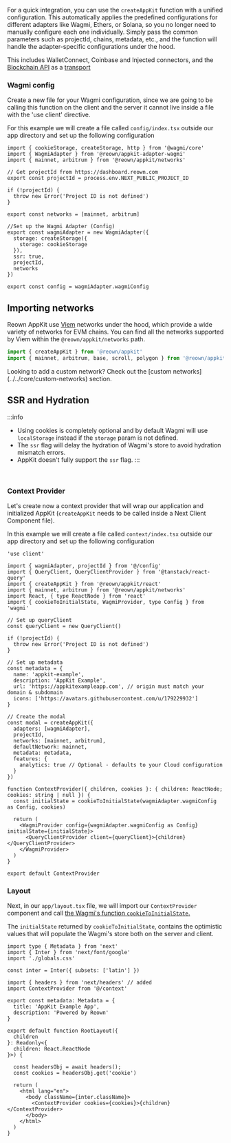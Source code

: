 For a quick integration, you can use the `createAppKit` function with a unified configuration. This automatically applies the predefined configurations for different adapters like Wagmi, Ethers, or Solana, so you no longer need to manually configure each one individually. Simply pass the common parameters such as projectId, chains, metadata, etc., and the function will handle the adapter-specific configurations under the hood.

This includes WalletConnect, Coinbase and Injected connectors, and the [Blockchain API](../../../../cloud/blockchain-api) as a [transport](https://wagmi.sh/core/api/createConfig#transports)

### Wagmi config

Create a new file for your Wagmi configuration, since we are going to be calling this function on the client and the server it cannot live inside a file with the 'use client' directive.

For this example we will create a file called `config/index.tsx` outside our app directory and set up the following configuration

```tsx
import { cookieStorage, createStorage, http } from '@wagmi/core'
import { WagmiAdapter } from '@reown/appkit-adapter-wagmi'
import { mainnet, arbitrum } from '@reown/appkit/networks'

// Get projectId from https://dashboard.reown.com
export const projectId = process.env.NEXT_PUBLIC_PROJECT_ID

if (!projectId) {
  throw new Error('Project ID is not defined')
}

export const networks = [mainnet, arbitrum]

//Set up the Wagmi Adapter (Config)
export const wagmiAdapter = new WagmiAdapter({
  storage: createStorage({
    storage: cookieStorage
  }),
  ssr: true,
  projectId,
  networks
})

export const config = wagmiAdapter.wagmiConfig
```

## Importing networks

Reown AppKit use [Viem](https://viem.sh/) networks under the hood, which provide a wide variety of networks for EVM chains. You can find all the networks supported by Viem within the `@reown/appkit/networks` path.

```js {2}
import { createAppKit } from '@reown/appkit'
import { mainnet, arbitrum, base, scroll, polygon } from '@reown/appkit/networks'
```

<Note>
Looking to add a custom network? Check out the [custom networks](../../core/custom-networks) section.
</Note>

## SSR and Hydration

:::info

- Using cookies is completely optional and by default Wagmi will use `localStorage` instead if the `storage` param is not defined.
- The `ssr` flag will delay the hydration of Wagmi's store to avoid hydration mismatch errors.
- AppKit doesn't fully support the `ssr` flag.
  :::

<br />

### Context Provider

Let's create now a context provider that will wrap our application and initialized AppKit (`createAppKit` needs to be called inside a Next Client Component file).

In this example we will create a file called `context/index.tsx` outside our app directory and set up the following configuration

```tsx
'use client'

import { wagmiAdapter, projectId } from '@/config'
import { QueryClient, QueryClientProvider } from '@tanstack/react-query'
import { createAppKit } from '@reown/appkit/react'
import { mainnet, arbitrum } from '@reown/appkit/networks'
import React, { type ReactNode } from 'react'
import { cookieToInitialState, WagmiProvider, type Config } from 'wagmi'

// Set up queryClient
const queryClient = new QueryClient()

if (!projectId) {
  throw new Error('Project ID is not defined')
}

// Set up metadata
const metadata = {
  name: 'appkit-example',
  description: 'AppKit Example',
  url: 'https://appkitexampleapp.com', // origin must match your domain & subdomain
  icons: ['https://avatars.githubusercontent.com/u/179229932']
}

// Create the modal
const modal = createAppKit({
  adapters: [wagmiAdapter],
  projectId,
  networks: [mainnet, arbitrum],
  defaultNetwork: mainnet,
  metadata: metadata,
  features: {
    analytics: true // Optional - defaults to your Cloud configuration
  }
})

function ContextProvider({ children, cookies }: { children: ReactNode; cookies: string | null }) {
  const initialState = cookieToInitialState(wagmiAdapter.wagmiConfig as Config, cookies)

  return (
    <WagmiProvider config={wagmiAdapter.wagmiConfig as Config} initialState={initialState}>
      <QueryClientProvider client={queryClient}>{children}</QueryClientProvider>
    </WagmiProvider>
  )
}

export default ContextProvider
```

### Layout

Next, in our `app/layout.tsx` file, we will import our `ContextProvider` component and call [the Wagmi's function `cookieToInitialState`.](https://wagmi.sh/react/guides/ssr#_2-hydrate-the-cookie)

The `initialState` returned by `cookieToInitialState`, contains the optimistic values that will populate the Wagmi's store both on the server and client.

```tsx
import type { Metadata } from 'next'
import { Inter } from 'next/font/google'
import './globals.css'

const inter = Inter({ subsets: ['latin'] })

import { headers } from 'next/headers' // added
import ContextProvider from '@/context'

export const metadata: Metadata = {
  title: 'AppKit Example App',
  description: 'Powered by Reown'
}

export default function RootLayout({
  children
}: Readonly<{
  children: React.ReactNode
}>) {

  const headersObj = await headers();
  const cookies = headersObj.get('cookie')

  return (
    <html lang="en">
      <body className={inter.className}>
        <ContextProvider cookies={cookies}>{children}</ContextProvider>
      </body>
    </html>
  )
}
```
